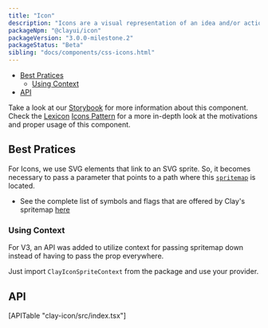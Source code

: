 ```yaml
---
title: "Icon"
description: "Icons are a visual representation of an idea and/or action."
packageNpm: "@clayui/icon"
packageVersion: "3.0.0-milestone.2"
packageStatus: "Beta"
sibling: "docs/components/css-icons.html"
---
```



<div class="nav-toc">

- [Best Pratices](#variants-and-best-pratices)
    - [Using Context](#using-context)
- [API](#api)

</div>

<div class="clay-site-alert alert alert-warning">
    Take a look at our <a href="https://storybook-clayui.netlify.com/?path=/story/clayicon--default">Storybook</a> for more information about this component.
</div>

<div class="clay-site-alert alert alert-info">
	Check the <a href="https://liferay.design/lexicon/">Lexicon</a> <a href="https://liferay.design/lexicon/core-components/icons/">Icons Pattern</a> for a more in-depth look at the motivations and proper usage of this component.
</div>

## Best Pratices

For Icons, we use SVG elements that link to an SVG sprite. So, it becomes necessary to pass a parameter that points to a path where this [`spritemap`](#api-spritemap) is located.

- See the complete list of symbols and flags that are offered by Clay's spritemap [here](/docs/components/icons.html)

<Icon />

### Using Context

<div class="clay-site-alert alert alert-info">
    For V3, an API was added to utilize context for passing spritemap down instead of having to pass the prop everywhere.
</div>

Just import `ClayIconSpriteContext` from the package and use your provider.

<IconWithContext />

## API

<div>
	[APITable "clay-icon/src/index.tsx"]
</div>

